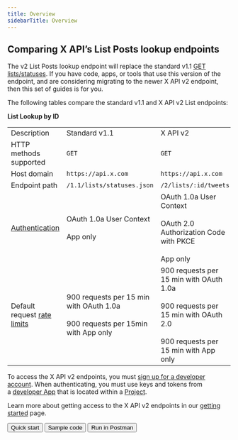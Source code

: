 ---
title: Overview
sidebarTitle: Overview
---


## Comparing X API’s List Posts lookup endpoints

The v2 List Posts lookup endpoint will replace the standard v1.1 [GET lists/statuses](https://developer.twitter.com/en/docs/twitter-api/v1/accounts-and-users/create-manage-lists/api-reference/get-lists-statuses). If you have code, apps, or tools that use this version of the endpoint, and are considering migrating to the newer X API v2 endpoint, then this set of guides is for you.

The following tables compare the standard v1.1 and X API v2 List endpoints:

**List Lookup by ID**

|     |     |     |
| :--- | :--- | :--- |
| Description | Standard v1.1 | X API v2 |
| HTTP methods supported | `GET` | `GET` |
| Host domain | `https://api.x.com` | `https://api.x.com` |
| Endpoint path | `/1.1/lists/statuses.json` | `/2/lists/:id/tweets` |
| [Authentication](/resources/fundamentals/authentication) | OAuth 1.0a User Context<br/><br/>App only | OAuth 1.0a User Context<br/><br/>OAuth 2.0 Authorization Code with PKCE<br/><br/>App only |
| Default request [rate limits](/resources/fundamentals/rate-limits) | 900 requests per 15 min with OAuth 1.0a<br/><br/>900 requests per 15min with App only | 900 requests per 15 min with OAuth 1.0a<br/><br/>900 requests per 15 min with OAuth 2.0<br/><br/>900 requests per 15 min with App only |

To access the X API v2 endpoints, you must [sign up for a developer account](https://developer.twitter.com/en/portal/petition/essential/basic-info). When authenticating, you must use keys and tokens from a [developer App](/resources/fundamentals/developer-apps) that is located within a [Project](/resources/fundamentals/projects). 

Learn more about getting access to the X API v2 endpoints in our [getting started](/x-api/getting-started/getting-access) page.
<div className="flex space-x-2">
<Button href="/x-api/lists/list-tweets/quickstart">
  Quick start
</Button>
<Button href="https://github.com/xdevplatform/Twitter-API-v2-sample-code">
  Sample code
</Button>
<Button href="https://t.co/twitter-api-postman">
  Run in Postman
</Button>
</div>